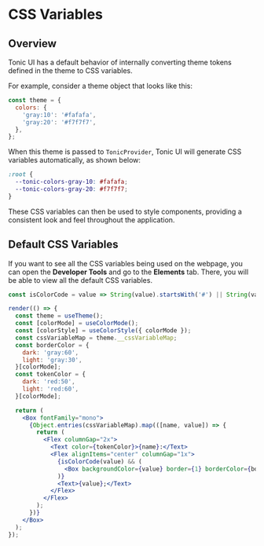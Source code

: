 # CSS Variables

## Overview

Tonic UI has a default behavior of internally converting theme tokens defined in the theme to CSS variables.

For example, consider a theme object that looks like this:

```js disabled
const theme = {
  colors: {
    'gray:10': '#fafafa',
    'gray:20': '#f7f7f7',
  },
};
```

When this theme is passed to `TonicProvider`, Tonic UI will generate CSS variables automatically, as shown below:

```css
:root {
  --tonic-colors-gray-10: #fafafa;
  --tonic-colors-gray-20: #f7f7f7;
}
```

These CSS variables can then be used to style components, providing a consistent look and feel throughout the application.

## Default CSS Variables

If you want to see all the CSS variables being used on the webpage, you can open the **Developer Tools** and go to the **Elements** tab. There, you will be able to view all the default CSS variables.

```jsx noInline
const isColorCode = value => String(value).startsWith('#') || String(value).startsWith('rgb(') || String(value).startsWith('rgba(');

render(() => {
  const theme = useTheme();
  const [colorMode] = useColorMode();
  const [colorStyle] = useColorStyle({ colorMode });
  const cssVariableMap = theme.__cssVariableMap;
  const borderColor = {         
    dark: 'gray:60',
    light: 'gray:30',                                  
  }[colorMode]; 
  const tokenColor = {
    dark: 'red:50',
    light: 'red:60',
  }[colorMode];

  return (
    <Box fontFamily="mono">
      {Object.entries(cssVariableMap).map(([name, value]) => {
        return (
          <Flex columnGap="2x">
            <Text color={tokenColor}>{name}:</Text>
            <Flex alignItems="center" columnGap="1x">
              {isColorCode(value) && (
                <Box backgroundColor={value} border={1} borderColor={borderColor} width="3x" height="3x" />
              )}
              <Text>{value};</Text>
            </Flex>
          </Flex>
        );
      })}
    </Box>
  );
});
```
